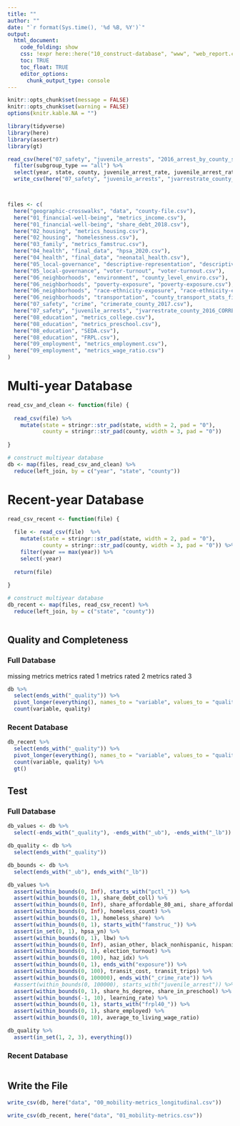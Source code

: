 ```yaml
---
title: ""
author: ""
date: "`r format(Sys.time(), '%d %B, %Y')`"
output:
  html_document:
    code_folding: show
    css: !expr here::here("10_construct-database", "www", "web_report.css")
    toc: TRUE
    toc_float: TRUE
    editor_options: 
      chunk_output_type: console
---
```


<style>
@import url('https://fonts.googleapis.com/css?family=Lato&display=swap');
</style>

<link rel="stylesheet" href="//fonts.googleapis.com/css?family=Lato" />

```r
knitr::opts_chunk$set(message = FALSE)
knitr::opts_chunk$set(warning = FALSE)
options(knitr.kable.NA = "")

```

```r
library(tidyverse)
library(here)
library(assertr)
library(gt)

```

```r
read_csv(here("07_safety", "juvenile_arrests", "2016_arrest_by_county_subgroup.csv")) %>%
  filter(subgroup_type == "all") %>%
  select(year, state, county, juvenile_arrest_rate, juvenile_arrest_rate_quality) %>%
  write_csv(here("07_safety", "juvenile_arrests", "jvarrestrate_county_2016_CORRECT.csv"))




```


```r
files <- c(
  here("geographic-crosswalks", "data", "county-file.csv"),
  here("01_financial-well-being", "metrics_income.csv"),
  here("01_financial-well-being", "share_debt_2018.csv"), 
  here("02_housing", "metrics_housing.csv"),
  here("02_housing", "homelessness.csv"),
  here("03_family", "metrics_famstruc.csv"),
  here("04_health", "final_data", "hpsa_2020.csv"),
  here("04_health", "final_data", "neonatal_health.csv"),
  here("05_local-governance", "descriptive-representation", "descriptive-representation.csv"),
  here("05_local-governance", "voter-turnout", "voter-turnout.csv"),
  here("06_neighborhoods", "environment", "county_level_enviro.csv"),
  here("06_neighborhoods", "poverty-exposure", "poverty-exposure.csv"),
  here("06_neighborhoods", "race-ethnicity-exposure", "race-ethnicity-exposure.csv"),
  here("06_neighborhoods", "transportation", "county_transport_stats_final.csv"),
  here("07_safety", "crime", "crimerate_county_2017.csv"),
  here("07_safety", "juvenile_arrests", "jvarrestrate_county_2016_CORRECT.csv"),
  here("08_education", "metrics_college.csv"),
  here("08_education", "metrics_preschool.csv"),
  here("08_education", "SEDA.csv"),
  here("08_education", "FRPL.csv"),
  here("09_employment", "metrics_employment.csv"),
  here("09_employment", "metrics_wage_ratio.csv")
)

```


# Multi-year Database

```r
read_csv_and_clean <- function(file) {
  
  read_csv(file) %>%
    mutate(state = stringr::str_pad(state, width = 2, pad = "0"),
           county = stringr::str_pad(county, width = 3, pad = "0"))
  
}

# construct multiyear database
db <- map(files, read_csv_and_clean) %>%
  reduce(left_join, by = c("year", "state", "county"))

```

# Recent-year Database

```r
read_csv_recent <- function(file) {
  
  file <- read_csv(file)  %>%
    mutate(state = stringr::str_pad(state, width = 2, pad = "0"),
           county = stringr::str_pad(county, width = 3, pad = "0")) %>%
    filter(year == max(year)) %>%
    select(-year)
  
  return(file)
  
}

# construct multiyear database
db_recent <- map(files, read_csv_recent) %>%
  reduce(left_join, by = c("state", "county"))



```

## Quality and Completeness

### Full Database

missing metrics
metrics rated 1
metrics rated 2
metrics rated 3

```r
db %>%
  select(ends_with("_quality")) %>%
  pivot_longer(everything(), names_to = "variable", values_to = "quality") %>%
  count(variable, quality)

```

### Recent Database

```r
db_recent %>%
  select(ends_with("_quality")) %>%
  pivot_longer(everything(), names_to = "variable", values_to = "quality") %>%
  count(variable, quality) %>%
  gt()

```

## Test

### Full Database

```r
db_values <- db %>%
  select(-ends_with("_quality"), -ends_with("_ub"), -ends_with("_lb"))

db_quality <- db %>%
  select(ends_with("_quality"))

db_bounds <- db %>%
  select(ends_with("_ub"), ends_with("_lb"))

```

```r

db_values %>%
  assert(within_bounds(0, Inf), starts_with("pctl_")) %>%
  assert(within_bounds(0, 1), share_debt_coll) %>%
  assert(within_bounds(0, Inf), share_affordable_80_ami, share_affordable_50_ami) %>%
  assert(within_bounds(0, Inf), homeless_count) %>%
  assert(within_bounds(0, 1), homeless_share) %>%
  assert(within_bounds(0, 1), starts_with("famstruc_")) %>%
  assert(in_set(0, 1), hpsa_yn) %>%
  assert(within_bounds(0, 1), lbw) %>%
  assert(within_bounds(0, Inf), asian_other, black_nonhispanic, hispanic, white_nonhispanic) %>%
  assert(within_bounds(0, 1), election_turnout) %>%
  assert(within_bounds(0, 100), haz_idx) %>%
  assert(within_bounds(0, 1), ends_with("exposure")) %>%
  assert(within_bounds(0, 100), transit_cost, transit_trips) %>%
  assert(within_bounds(0, 100000), ends_with("_crime_rate")) %>%
  #assert(within_bounds(0, 100000), starts_with("juvenile_arrest")) %>%
  assert(within_bounds(0, 1), share_hs_degree, share_in_preschool) %>%
  assert(within_bounds(-1, 10), learning_rate) %>%
  assert(within_bounds(0, 1), starts_with("frpl40_")) %>%
  assert(within_bounds(0, 1), share_employed) %>%
  assert(within_bounds(0, 10), average_to_living_wage_ratio)

```

```r

db_quality %>%
  assert(in_set(1, 2, 3), everything())

```

### Recent Database

```r




```

## Write the File

```r
write_csv(db, here("data", "00_mobility-metrics_longitudinal.csv"))

write_csv(db_recent, here("data", "01_mobility-metrics.csv"))

```



